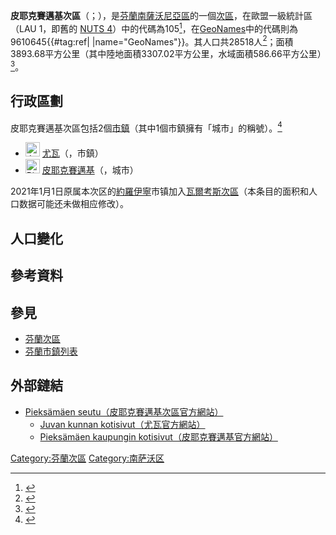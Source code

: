 {{Infobox settlement
| name                    = 皮耶克賽邁基次區
| settlement_type         = [[芬蘭次區|次區]]
| native_name             =Pieksämäen seutukunta
| native_name_lang        = 
| other_name              = 
| image_shield            = 
| shield_size             = 
| image_map               =Pieksämäen.seutukunta.sijainti.Suomi.2020.svg
| mapsize                 =
| subdivision_type        = [[世界政區索引|國家]]
| subdivision_name        = {{flag|Finland}}
| subdivision_type1        = [[芬蘭行政區|行政區]]
| subdivision_name1        = [[南薩沃尼亞區|南薩沃尼亞區]]
| seat_type               = 首府
| seat                    = 
| leader_party            = 
| leader_title            = 
| leader_name             = 
| population_footnotes    = <ref name="Population" />
| population_total        = 28518
| population_as_of        = 2020
| area_footnotes          = <ref name="Area" />
| area_total_km2          = 3893.68
| area_land_km2           = 3307.02
| area_water_km2          = 586.66
| population_density_km2  = auto
| coordinates             = {{Coord|62.09098|27.55531|display=title,inline}}
| coordinates_footnotes   = <ref name="GeoNames" />
| timezone1               = [[歐洲東部時間|EET]]<ref>{{Cite web|url=https://www.timeanddate.com/worldclock/finland/helsinki|title=Current Local Time in Helsinki, Finland|last=|first=|date=|website=Time and Date|archive-url=https://web.archive.org/web/20200804053117/https://www.timeanddate.com/worldclock/finland/helsinki|archive-date=2020-08-04|dead-url=no|access-date=|language=en}}</ref>
| utc_offset1             = +2
| timezone1_DST           = [[歐洲東部夏令時間|EEST]]<ref>{{Cite web|url=https://www.timeanddate.com/time/change/finland/helsinki|title=Clock Changes in Helsinki, Finland|last=|first=|date=|website=Time and Date|archive-url=https://web.archive.org/web/20200804053109/https://www.timeanddate.com/time/change/finland/helsinki|archive-date=2020-08-04|dead-url=no|access-date=|language=en}}</ref>
| utc_offset1_DST         = +3
| iso_code                = 
| blank_name              = [[GeoNames|GeoNames]]<ref name="GeoNames" />
| blank_info              = 9610645
| blank1_name             = LAU 1（NUTS 4）<ref name="LAU" />
| blank1_info              = 105
| website                 = 
| footnotes               = 
}}
'''皮耶克賽邁基次區'''（{{lang-fi|Pieksämäen seutukunta}}；{{lang-sv|Pieksämäki ekonomiska region}}），是[[芬蘭共和國|芬蘭]][[南薩沃尼亞區|南薩沃尼亞區]]的一個[[芬蘭次區|次區]]，在歐盟一級{{tsl|fr|Unité administrative locale|地方行政單位}}統計區（LAU 1，即舊的 [[地域統計單位命名法|NUTS 4]]）中的代碼為105<ref name="LAU">{{Cite web |url=http://tilastokeskus.fi/meta/luokitukset/seutukunta/001-2013/index_sv.html |title=Förteckning över ekonomiska regioner |publisher=Statistikcentralen |language=sv |access-date=2013-12-25 |archive-date=2013-11-11 |archive-url=https://web.archive.org/web/20131111091437/http://tilastokeskus.fi/meta/luokitukset/seutukunta/001-2013/index_sv.html |dead-url=no }}</ref>，在[[GeoNames|GeoNames]]中的代碼則為9610645{{#tag:ref|{{Cite web |url = https://www.geonames.org/9610645 |title = GeoNames - Pieksämäki (9610645) |archive-url=|archive-date=|dead-url=|access-date = 2020-07-14 |website=[[GeoNames|GeoNames]] |language = en}} |name="GeoNames"}}。其人口共28518人<ref name="Population">{{Cite web |url = http://pxnet2.stat.fi/PXWeb/pxweb/fi/StatFin/StatFin__vrm__vamuu/statfin_vamuu_pxt_11lj.px/table/tableViewLayout1/ |title = Väestörakenteen ennakkotiedot alueittain, 2020M01*-2020M05* |date = 2020-01-31 |publisher = Tilastokeskus |access-date = 2020-07-13 |language = fi |archive-date = 2020-12-14 |archive-url = https://web.archive.org/web/20201214201953/http://pxnet2.stat.fi/PXWeb/pxweb/fi/StatFin/StatFin__vrm__vamuu/statfin_vamuu_pxt_11lj.px/ |dead-url = no }}</ref>；面積3893.68平方公里（其中陸地面積3307.02平方公里，水域面積586.66平方公里）<ref name="Area">{{Cite web |url = https://www.maanmittauslaitos.fi/sites/maanmittauslaitos.fi/files/attachments/2020/01/Vuoden_2020_pinta-alatilasto_kunnat_maakunnat.xlsx |title = Pinta-alat kunnittain (Excel) 2020-01-01 |date = 2020-01-01 |publisher = Maanmittauslaitos |access-date = 2020-07-13 |language = fi |archive-date = 2020-07-10 |archive-url = https://web.archive.org/web/20200710123737/https://www.maanmittauslaitos.fi/sites/maanmittauslaitos.fi/files/attachments/2020/01/Vuoden_2020_pinta-alatilasto_kunnat_maakunnat.xlsx |dead-url = yes }}</ref>。

== 行政區劃 ==
皮耶克賽邁基次區包括2個[[芬蘭市鎮|市鎮]]（其中1個市鎮擁有「城市」的稱號）。<ref name="Lappi">{{Cite web |language=fi |url=http://www.patio.fi/PatioWeb/facelets/suomenaluejaot/suomenaluejaot.faces |title=Finlands regionindelning på |website=www.patio.fi.|archive-url=https://web.archive.org/web/20121022111321/http://www.patio.fi/PatioWeb/facelets/suomenaluejaot/suomenaluejaot.faces |archive-date=2012-10-22}}</ref>
* [[File:Juva.vaakuna.svg|23px]] [[尤瓦|尤瓦]]（{{lang|fi|Juva}}，市鎮）
* [[File:Pieksämäki.vaakuna.svg|23px]] [[皮耶克賽邁基|皮耶克賽邁基]]（{{lang|fi|Pieksämäki}}，城市）

2021年1月1日原属本次区的[[約羅伊寧|約羅伊寧]]市镇加入[[瓦爾考斯次區|瓦爾考斯次區]]（本条目的面积和人口数据可能还未做相应修改）。

== 人口變化 ==
{{Bar box
|title   =  皮耶克賽邁基次區1980年－2010年的人口變化圖
|titlebar=  #DDD
|width   =  600px
|barwidth=  500px
|left1   =  年
|right1  =  人口
|float   =  none
|bars    =  {{bar pixel|1980|#0099FF|477||39 045}}
{{bar pixel|1985|#0099FF|480||39 287}}
{{bar pixel|1990|#0099FF|476||38 970}}
{{bar pixel|1995|#0099FF|460||37 616}}
{{bar pixel|2000|#0099FF|435||35 591}}
{{bar pixel|2005|#0099FF|415||33 954}}
{{bar pixel|2010|#0099FF|394||32 225}}
|caption = 來源：Tilastokeskus.<ref>{{Cite web | url = http://pxnet2.stat.fi/PXWeb/pxweb/fi/StatFin/StatFin__vrm__vaerak/statfin_vaerak_pxt_011.px | title = Väestö kielen mukaan sekä ulkomaan kansalaisten määrä ja maa-pinta-ala alueittain 1980 - 2016 | last =  | first =  | date =  | website =  | publisher = Tilastokeskus | access-date = 2018-01-18 | quote =  | language = fi | archive-url = https://web.archive.org/web/20180617142223/http://pxnet2.stat.fi/PXWeb/pxweb/fi/StatFin/StatFin__vrm__vaerak/statfin_vaerak_pxt_011.px | archive-date = 2018-06-17 | dead-url = yes }}</ref>
}}

== 參考資料 ==
{{reflist}}

== 參見 ==
* [[芬蘭次區|芬蘭次區]]
* [[芬蘭市鎮列表|芬蘭市鎮列表]]

== 外部鏈結 ==
* [https://web.archive.org/web/20100310195615/http://www.pieksamaenseutu.fi/ Pieksämäen seutu（皮耶克賽邁基次區官方網站）] {{fi icon}}
** [http://www.juva.fi/ Juvan kunnan kotisivut（尤瓦官方網站）] {{Wayback|url=http://www.juva.fi/ |date=20160630204946 }} {{fi icon}}
** [http://www.pieksamaki.fi/ Pieksämäen kaupungin kotisivut（皮耶克賽邁基官方網站）] {{Wayback|url=http://www.pieksamaki.fi/ |date=20210502062715 }} {{fi icon}}

{{芬蘭次區}}

[[Category:芬蘭次區|Category:芬蘭次區]]
[[Category:南萨沃区|Category:南萨沃区]]